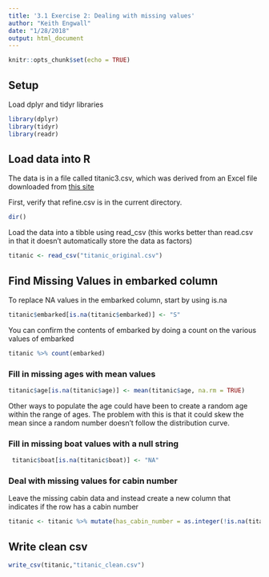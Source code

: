 ```yaml
---
title: '3.1 Exercise 2: Dealing with missing values'
author: "Keith Engwall"
date: "1/28/2018"
output: html_document
---
```


```r
knitr::opts_chunk$set(echo = TRUE)
```

## Setup
Load dplyr and tidyr libraries
```r
library(dplyr)
library(tidyr)
library(readr)
```

## Load data into R
The data is in a file called titanic3.csv, which was derived from an Excel file downloaded from [this site](http://biostat.mc.vanderbilt.edu/wiki/pub/Main/DataSets/titanic3.xls)

First, verify that refine.csv is in the current directory.
```r
dir()
```

Load the data into a tibble using read_csv (this works better than read.csv in that it doesn't automatically store the data as factors)

```r
titanic <- read_csv("titanic_original.csv")
```

## Find Missing Values in embarked column
To replace NA values in the embarked column, start by using is.na
```r
titanic$embarked[is.na(titanic$embarked)] <- "S"
```

You can confirm the contents of embarked by doing a count on the various values of embarked
```r
titanic %>% count(embarked)
```

### Fill in missing ages with mean values
```r
titanic$age[is.na(titanic$age)] <- mean(titanic$age, na.rm = TRUE)
```
Other ways to populate the age could have been to create a random age within the range of ages.  The problem with this is that it could skew the mean since a random number doesn't follow the distribution curve.

### Fill in missing boat values with a null string
```r
 titanic$boat[is.na(titanic$boat)] <- "NA"
```

### Deal with missing values for cabin number
Leave the missing cabin data and instead create a new column that indicates if the row has a cabin number
```r
titanic <- titanic %>% mutate(has_cabin_number = as.integer(!is.na(titanic$cabin)))
```

## Write clean csv
```r
write_csv(titanic,"titanic_clean.csv")
```